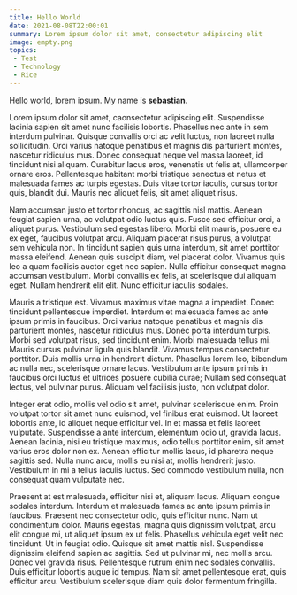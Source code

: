 ```yaml
---
title: Hello World
date: 2021-08-08T22:00:01
summary: Lorem ipsum dolor sit amet, consectetur adipiscing elit
image: empty.png
topics:
 - Test
 - Technology
 - Rice
---
```

Hello world, lorem ipsum.
My name is **sebastian**.



Lorem ipsum dolor sit amet, caonsectetur adipiscing elit. Suspendisse lacinia sapien sit amet nunc facilisis lobortis. Phasellus nec ante in sem interdum pulvinar. Quisque convallis orci ac velit luctus, non laoreet nulla sollicitudin. Orci varius natoque penatibus et magnis dis parturient montes, nascetur ridiculus mus. Donec consequat neque vel massa laoreet, id tincidunt nisi aliquam. Curabitur lacus eros, venenatis ut felis at, ullamcorper ornare eros. Pellentesque habitant morbi tristique senectus et netus et malesuada fames ac turpis egestas. Duis vitae tortor iaculis, cursus tortor quis, blandit dui. Mauris nec aliquet felis, sit amet aliquet risus.

Nam accumsan justo et tortor rhoncus, ac sagittis nisl mattis. Aenean feugiat sapien urna, ac volutpat odio luctus quis. Fusce sed efficitur orci, a aliquet purus. Vestibulum sed egestas libero. Morbi elit mauris, posuere eu ex eget, faucibus volutpat arcu. Aliquam placerat risus purus, a volutpat sem vehicula non. In tincidunt sapien quis urna interdum, sit amet porttitor massa eleifend. Aenean quis suscipit diam, vel placerat dolor. Vivamus quis leo a quam facilisis auctor eget nec sapien. Nulla efficitur consequat magna accumsan vestibulum. Morbi convallis ex felis, at scelerisque dui aliquam eget. Nullam hendrerit elit elit. Nunc efficitur iaculis sodales.

Mauris a tristique est. Vivamus maximus vitae magna a imperdiet. Donec tincidunt pellentesque imperdiet. Interdum et malesuada fames ac ante ipsum primis in faucibus. Orci varius natoque penatibus et magnis dis parturient montes, nascetur ridiculus mus. Donec porta interdum turpis. Morbi sed volutpat risus, sed tincidunt enim. Morbi malesuada tellus mi. Mauris cursus pulvinar ligula quis blandit. Vivamus tempus consectetur porttitor. Duis mollis urna in hendrerit dictum. Phasellus lorem leo, bibendum ac nulla nec, scelerisque ornare lacus. Vestibulum ante ipsum primis in faucibus orci luctus et ultrices posuere cubilia curae; Nullam sed consequat lectus, vel pulvinar purus. Aliquam vel facilisis justo, non volutpat dolor.

Integer erat odio, mollis vel odio sit amet, pulvinar scelerisque enim. Proin volutpat tortor sit amet nunc euismod, vel finibus erat euismod. Ut laoreet lobortis ante, id aliquet neque efficitur vel. In et massa et felis laoreet vulputate. Suspendisse a ante interdum, elementum odio ut, gravida lacus. Aenean lacinia, nisi eu tristique maximus, odio tellus porttitor enim, sit amet varius eros dolor non ex. Aenean efficitur mollis lacus, id pharetra neque sagittis sed. Nulla nunc arcu, mollis eu nisi at, mollis hendrerit justo. Vestibulum in mi a tellus iaculis luctus. Sed commodo vestibulum nulla, non consequat quam vulputate nec.

Praesent at est malesuada, efficitur nisi et, aliquam lacus. Aliquam congue sodales interdum. Interdum et malesuada fames ac ante ipsum primis in faucibus. Praesent nec consectetur odio, quis efficitur nunc. Nam ut condimentum dolor. Mauris egestas, magna quis dignissim volutpat, arcu elit congue mi, ut aliquet ipsum ex ut felis. Phasellus vehicula eget velit nec tincidunt. Ut in feugiat odio. Quisque sit amet mattis nisl. Suspendisse dignissim eleifend sapien ac sagittis. Sed ut pulvinar mi, nec mollis arcu. Donec vel gravida risus. Pellentesque rutrum enim nec sodales convallis. Duis efficitur lobortis augue id tempus. Nam sit amet pellentesque erat, quis efficitur arcu. Vestibulum scelerisque diam quis dolor fermentum fringilla. 